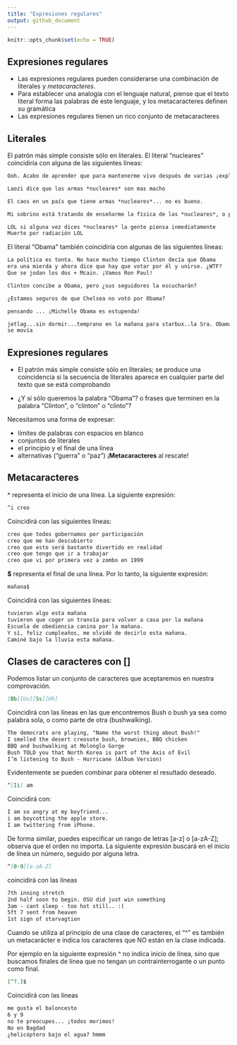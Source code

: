 ```yaml
---
title: "Expresiones regulares"
output: github_document
---
```


```r
knitr::opts_chunk$set(echo = TRUE)
```

## Expresiones regulares

- Las expresiones regulares pueden considerarse una combinación de literales y _metacaracteres_.
- Para establecer una analogía con el lenguaje natural, piense que el texto literal forma las palabras de este lenguaje, y los metacaracteres definen su gramática
- Las expresiones regulares tienen un rico conjunto de metacaracteres

## Literales

El patrón más simple consiste sólo en literales. El literal "nucleares" coincidiría con alguna de las siguientes líneas:

``` markdown
Ooh. Acabo de aprender que para mantenerme vivo después de varias ¡explosiones *nucleares*! Todo lo que tengo que hacer es ordeñar algunas ratas y luego beber la leche. Fantástico. :}

Laozi dice que las armas *nucleares* son mas macho

El caos en un país que tiene armas *nucleares*... no es bueno.

Mi sobrino está tratando de enseñarme la física de las *nucleares*, o posiblemente sólo intenta mostrarme lo inteligente que es para que esté orgulloso de él [que lo estoy].

LOL si alguna vez dices *nucleares* la gente piensa inmediatamente
Muerte por radiación LOL
```

El literal "Obama" también coincidiría con algunas de las siguientes líneas:

```markdown
La política es tonta. No hace mucho tiempo Clinton decía que Obama
era una mierda y ahora dice que hay que votar por él y unirse. ¿WTF?
Que se jodan los dos + Mcain. ¡Vamos Ron Paul!

Clinton concibe a Obama, pero ¿sus seguidores la escucharán?

¿Estamos seguros de que Chelsea no votó por Obama?

pensando ... ¡Michelle Obama es estupenda!

jetlag...sin dormir...temprano en la mañana para starbux..la Sra. Obama
se movía
```

## Expresiones regulares

- El patrón más simple consiste sólo en literales; se produce una coincidencia si la secuencia de literales aparece en cualquier parte del texto que se está comprobando

- ¿Y si sólo queremos la palabra "Obama"? o frases que terminen en la palabra "Clinton", o "clinton" o "clinto"?

Necesitamos una forma de expresar:

- límites de palabras con espacios en blanco 
- conjuntos de literales
- el principio y el final de una línea 
- alternativas ("guerra" o "paz") ¡**Metacaracteres** al rescate!

## Metacaracteres

**^** representa el inicio de una línea. La siguiente expresión:

``` markdown
^i creo
```

Coincidirá con las siguientes líneas:

``` markdown
creo que todos gobernamos por participación
creo que me han descubierto
creo que esto será bastante divertido en realidad
creo que tengo que ir a trabajar
creo que vi por primera vez a zombo en 1999
```

**$** representa el final de una línea. Por lo tanto, la siguiente expresión:

```markdown
mañana$
```

Coincidirá con las siguientes líneas:

```markdown
tuvieron algo esta mañana
tuvieron que coger un tranvía para volver a casa por la mañana
Escuela de obediencia canina por la mañana.
Y sí, feliz cumpleaños, me olvidé de decirlo esta mañana.
Caminé bajo la lluvia esta mañana.
```

## Clases de caracteres con []

Podemos listar un conjunto de caracteres que aceptaremos en nuestra comprovación.

```markdown
[Bb][Uu][Ss][Hh]
```

Coincidirá con las líneas en las que encontremos Bush o bush ya sea como palabra sola, o como parte de otra (bushwalking).

```markdown
The democrats are playing, "Name the worst thing about Bush!"
I smelled the desert creosote bush, brownies, BBQ chicken
BBQ and bushwalking at Molonglo Gorge
Bush TOLD you that North Korea is part of the Axis of Evil
I’m listening to Bush - Hurricane (Album Version)
```

Evidentemente se pueden combinar para obtener el resultado deseado.

```markdown
^[Ii] am
```

Coincidirá con:
```markdown
I am so angry at my boyfriend...
i am boycotting the apple store.
I am twittering from iPhone.
```

De forma similar, puedes especificar un rango de letras [a-z] o [a-zA-Z]; observa que el orden no importa. La siguiente expresión buscará en el inicio de línea un número, seguido por alguna letra.

```markdown
^[0-9][a-zA-Z]
```

coincidirá con las líneas

```markdown
7th inning stretch
2nd half soon to begin. OSU did just win something
3am - cant sleep - too hot still.. :(
5ft 7 sent from heaven
1st sign of starvagtion
```

Cuando se utiliza al principio de una clase de caracteres, el "\^" es también un metacarácter e indica los caracteres que NO están en la clase indicada.

Por ejemplo en la siguiente expresión ^ no indica inicio de línea, sino que buscamos finales de línea que no tengan un contrainterrogante o un punto como final.

```markdown
[^?.]$
```

Coincidirá con las líneas

```markdown
me gusta el baloncesto
6 y 9
no te preocupes... ¡todos morimos!
No en Bagdad
¿helicóptero bajo el agua? hmmm
```
